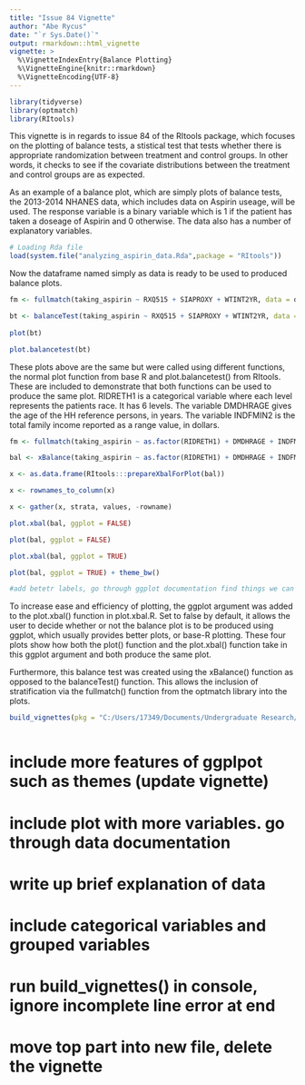 ```yaml
---
title: "Issue 84 Vignette"
author: "Abe Rycus"
date: "`r Sys.Date()`"
output: rmarkdown::html_vignette
vignette: >
  %\VignetteIndexEntry{Balance Plotting}
  %\VignetteEngine{knitr::rmarkdown}
  %\VignetteEncoding{UTF-8}
---
```


```r
library(tidyverse)
library(optmatch)
library(RItools)
```

This vignette is in regards to issue 84 of the RItools package, which focuses on the plotting of balance tests, a stistical test that tests whether there is appropriate randomization between treatment and control groups. In other words, it checks to see if the covariate distributions between the treatment and control groups are as expected. 

As an example of a balance plot, which are simply plots of balance tests, the 2013-2014 NHANES data, which includes data on Aspirin useage, will be used. The response variable is a binary variable which is 1 if the patient has taken a doseage of Aspirin and 0 otherwise. The data also has a number of explanatory variables. 

```r
# Loading Rda file
load(system.file("analyzing_aspirin_data.Rda",package = "RItools"))
```
Now the dataframe named simply as data is ready to be used to produced balance plots. 

```r
fm <- fullmatch(taking_aspirin ~ RXQ515 + SIAPROXY + WTINT2YR, data = data)

bt <- balanceTest(taking_aspirin ~ RXQ515 + SIAPROXY + WTINT2YR, data = data)
  
plot(bt)

plot.balancetest(bt)
```

These plots above are the same but were called using different functions, the normal plot function from base R and plot.balancetest() from RItools. These are included to demonstrate that both functions can be used to produce the same plot. RIDRETH1 is a categorical variable where each level represents the patients race. It has 6 levels. The variable DMDHRAGE gives the age of the HH reference persons, in years. The variable INDFMIN2 is the total family income reported as a range value, in dollars.

```r
fm <- fullmatch(taking_aspirin ~ as.factor(RIDRETH1) + DMDHRAGE + INDFMIN2, data = data)

bal <- xBalance(taking_aspirin ~ as.factor(RIDRETH1) + DMDHRAGE + INDFMIN2, data = data, strata = list(~ fm, unstratified = NULL))

x <- as.data.frame(RItools:::prepareXbalForPlot(bal))

x <- rownames_to_column(x)

x <- gather(x, strata, values, -rowname)

plot.xbal(bal, ggplot = FALSE)

plot(bal, ggplot = FALSE)

plot.xbal(bal, ggplot = TRUE)

plot(bal, ggplot = TRUE) + theme_bw()

#add betetr labels, go through ggplot documentation find things we can tweak, i.e. change/stylize title and labels, 
```

To increase ease and efficiency of plotting, the ggplot argument was added to the plot.xbal() function in plot.xbal.R. Set to false by default, it allows the user to decide whether or not the balance plot is to be produced using ggplot, which usually provides better plots, or base-R plotting. These four plots show how both the plot() function and the plot.xbal() function take in this ggplot argument and both produce the same plot. 

Furthermore, this balance test was created using the xBalance() function as opposed to the balanceTest() function. This allows the inclusion of stratification via the fullmatch() function from the optmatch library into the plots. 


```r
build_vignettes(pkg = "C:/Users/17349/Documents/Undergraduate Research/RItools")



```
# include more features of ggplpot such as themes (update vignette)
# include plot with more variables. go through data documentation
# write up brief explanation of data
# include categorical variables and grouped variables
# run build_vignettes() in console, ignore incomplete line error at end
# move top part into new file, delete the vignette


